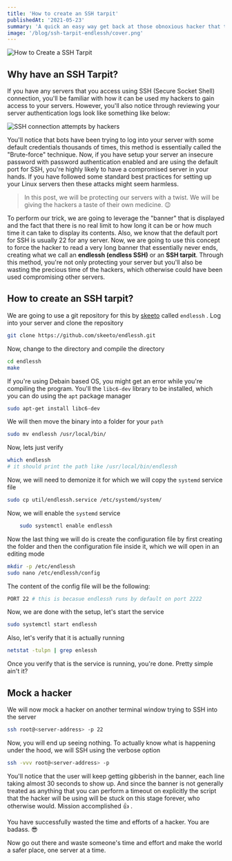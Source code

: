 ```yaml
---
title: 'How to create an SSH tarpit'
publishedAt: '2021-05-23'
summary: 'A quick an easy way get back at those obnoxious hacker that target to gain SSH access to your Linux server. This article will show you how to trap the hackers in a SSH tarpit.'
image: '/blog/ssh-tarpit-endlessh/cover.png'
---
```


![How to Create a SSH Tarpit](/blog/ssh-tarpit-endlessh/cover.png)

## Why have an SSH Tarpit?

If you have any servers that you access using SSH (Secure Socket Shell) connection, you'll be familiar with how it can be used my hackers to gain access to your servers. However, you'll also notice through reviewing your server authentication logs look like something like below:

![SSH connection attempts by hackers](/blog/ssh-tarpit-endlessh/ssh-connections-by-hackers.png)

You'll notice that bots have been trying to log into your server with some default credentials thousands of times, this method is essentially called the "Brute-force" technique. Now, if you have setup your server an insecure password with password authentication enabled and are using the default port for SSH, you're highly likely to have a compromised server in your hands. If you have followed some standard best practices for setting up your Linux servers then these attacks might seem harmless.

> In this post, we will be protecting our servers with a twist. We will be giving the hackers a taste of their own medicine. 😉

To perform our trick, we are going to leverage the "banner" that is displayed and the fact that there is no real limit to how long it can be or how much time it can take to display its contents. Also, we know that the default port for SSH is usually 22 for any server. Now, we are going to use this concept to force the hacker to read a very long banner that essentially never ends, creating what we call an **endlessh (endless SSH)** or an **SSH tarpit**. Through this method, you're not only protecting your server but you'll also be wasting the precious time of the hackers, which otherwise could have been used compromising other servers.

## How to create an SSH tarpit?

We are going to use a git repository for this by [skeeto](https://github.com/skeeto) called `endlessh` . Log into your server and clone the repository

```bash
git clone https://github.com/skeeto/endlessh.git
```

Now, change to the directory and compile the directory

```bash
cd endlessh
make
```

If you're using Debain based OS, you might get an error while you're compiling the program. You'll the `libc6-dev` library to be installed, which you can do using the `apt` package manager

```bash
sudo apt-get install libc6-dev
```

We will then move the binary into a folder for your `path`

```bash
sudo mv endlessh /usr/local/bin/
```

Now, lets just verify

```bash
which endlessh
# it should print the path like /usr/local/bin/endlessh
```

Now, we will need to demonize it for which we will copy the `systemd` service file

```bash
sudo cp util/endlessh.service /etc/systemd/system/
```

Now, we will enable the `systemd` service

```bash
	sudo systemctl enable endlessh
```

Now the last thing we will do is create the configuration file by first creating the folder and then the configuration file inside it, which we will open in an editing mode

```bash
mkdir -p /etc/endlessh
sudo nano /etc/endlessh/config
```

The content of the config file will be the following:

```bash
PORT 22 # this is becasue endlessh runs by default on port 2222
```

Now, we are done with the setup, let's start the service

```bash
sudo systemctl start endlessh
```

Also, let's verify that it is actually running

```bash
netstat -tulpn | grep enlessh
```

Once you verify that is the service is running, you're done. Pretty simple ain't it?

## Mock a hacker

We will now mock a hacker on another terminal window trying to SSH into the server

```bash
ssh root@<server-address> -p 22
```

Now, you will end up seeing nothing. To actually know what is happening under the hood, we will SSH using the verbose option

```bash
ssh -vvv root@<server-address> -p
```

You'll notice that the user will keep getting gibberish in the banner, each line taking almost 30 seconds to show up. And since the banner is not generally treated as anything that you can perform a timeout on explicitly the script that the hacker will be using will be stuck on this stage forever, who otherwise would. Mission accomplished 👍 .

You have successfully wasted the time and efforts of a hacker. You are badass. 😎

Now go out there and waste someone's time and effort and make the world a safer place, one server at a time.

